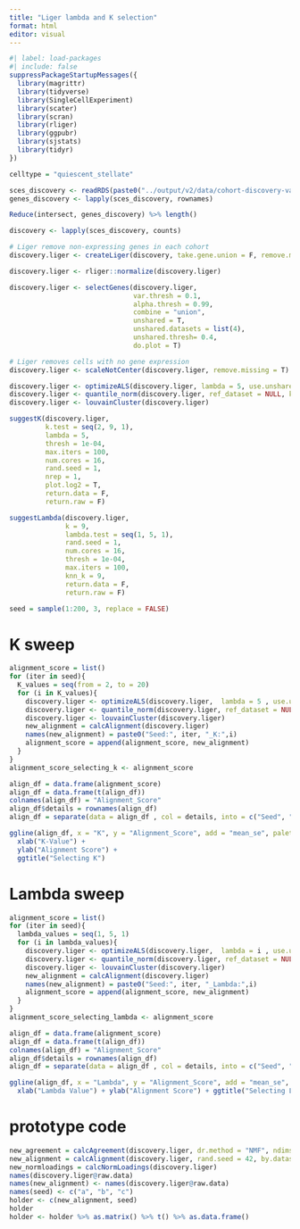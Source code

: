 ```yaml
---
title: "Liger lambda and K selection"
format: html
editor: visual
---
```


```r
#| label: load-packages
#| include: false
suppressPackageStartupMessages({
  library(magrittr)
  library(tidyverse)
  library(SingleCellExperiment)
  library(scater)
  library(scran)
  library(rliger)
  library(ggpubr)
  library(sjstats)
  library(tidyr)
})
```

```r
celltype = "quiescent_stellate"

sces_discovery <- readRDS(paste0("../output/v2/data/cohort-discovery-validation-grouping/", celltype, "/scRNAseq-", celltype, "-scelist-discovery.rds"))
genes_discovery <- lapply(sces_discovery, rownames)

Reduce(intersect, genes_discovery) %>% length()
```

```r
discovery <- lapply(sces_discovery, counts)
```

```r
# Liger remove non-expressing genes in each cohort
discovery.liger <- createLiger(discovery, take.gene.union = F, remove.missing = T)
```

```r
discovery.liger <- rliger::normalize(discovery.liger)
```

```r
discovery.liger <- selectGenes(discovery.liger, 
                               var.thresh = 0.1,
                               alpha.thresh = 0.99,
                               combine = "union",
                               unshared = T, 
                               unshared.datasets = list(4), 
                               unshared.thresh= 0.4,
                               do.plot = T)
```

```r
# Liger removes cells with no gene expression
discovery.liger <- scaleNotCenter(discovery.liger, remove.missing = T)
```

```r
discovery.liger <- optimizeALS(discovery.liger, lambda = 5, use.unshared = F, max.iters = 30, thresh = 1e-10, k = 6, rand.seed = 1)
discovery.liger <- quantile_norm(discovery.liger, ref_dataset = NULL, knn_k = 9)
discovery.liger <- louvainCluster(discovery.liger)
```

```r
suggestK(discovery.liger,
         k.test = seq(2, 9, 1),
         lambda = 5,
         thresh = 1e-04,
         max.iters = 100,
         num.cores = 16,
         rand.seed = 1,
         nrep = 1,
         plot.log2 = T,
         return.data = F,
         return.raw = F)
```

```r
suggestLambda(discovery.liger,
              k = 9,
              lambda.test = seq(1, 5, 1),
              rand.seed = 1,
              num.cores = 16,
              thresh = 1e-04,
              max.iters = 100,
              knn_k = 9,
              return.data = F,
              return.raw = F)
```

```r
seed = sample(1:200, 3, replace = FALSE)
```

# K sweep

```r
alignment_score = list()
for (iter in seed){
  K_values = seq(from = 2, to = 20)
  for (i in K_values){
    discovery.liger <- optimizeALS(discovery.liger,  lambda = 5 , use.unshared = TRUE, max.iters = 30, thresh=1e-10, k =i, rand.seed = iter)
    discovery.liger <- quantile_norm(discovery.liger, ref_dataset = NULL)
    discovery.liger <- louvainCluster(discovery.liger)
    new_alignment = calcAlignment(discovery.liger)
    names(new_alignment) = paste0("Seed:", iter, "_K:",i)
    alignment_score = append(alignment_score, new_alignment)
  }
}
alignment_score_selecting_k <- alignment_score
```

```r
align_df = data.frame(alignment_score)
align_df = data.frame(t(align_df))
colnames(align_df) = "Alignment_Score"
align_df$details = rownames(align_df)
align_df = separate(data = align_df , col = details, into = c("Seed", "K"), sep = "_")

ggline(align_df, x = "K", y = "Alignment_Score", add = "mean_se", palette = "jco",lwd =2) +
  xlab("K-Value") + 
  ylab("Alignment Score") + 
  ggtitle("Selecting K")
```

# Lambda sweep

```r
alignment_score = list()
for (iter in seed){
  lambda_values = seq(1, 5, 1)
  for (i in lambda_values){
    discovery.liger <- optimizeALS(discovery.liger,  lambda = i , use.unshared = TRUE, max.iters = 30, thresh=1e-10, k =30, rand.seed = iter)
    discovery.liger <- quantile_norm(discovery.liger, ref_dataset = NULL)
    discovery.liger <- louvainCluster(discovery.liger)
    new_alignment = calcAlignment(discovery.liger)
    names(new_alignment) = paste0("Seed:", iter, "_Lambda:",i)
    alignment_score = append(alignment_score, new_alignment)
  }
}
alignment_score_selecting_lambda <- alignment_score
```

```r
align_df = data.frame(alignment_score)
align_df = data.frame(t(align_df))
colnames(align_df) = "Alignment_Score"
align_df$details = rownames(align_df)
align_df = separate(data = align_df , col = details, into = c("Seed", "Lambda"), sep = "_")

ggline(align_df, x = "Lambda", y = "Alignment_Score", add = "mean_se", palette = "jco",lwd =2) +
  xlab("Lambda Value") + ylab("Alignment Score") + ggtitle("Selecting Lambda")
```

# prototype code

```r
new_agreement = calcAgreement(discovery.liger, dr.method = "NMF", ndims = 6, k = 8, use.aligned = T, rand.seed = 42, by.dataset = F)
new_alignment = calcAlignment(discovery.liger, rand.seed = 42, by.dataset = T)
new_normloadings = calcNormLoadings(discovery.liger)
names(discovery.liger@raw.data)
names(new_alignment) <- names(discovery.liger@raw.data)
names(seed) <- c("a", "b", "c")
holder <- c(new_alignment, seed)
holder
holder <- holder %>% as.matrix() %>% t() %>% as.data.frame()
```

